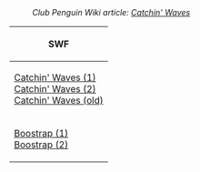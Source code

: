 :''Club Penguin Wiki article: [[clubpenguinwiki:Catchin' Waves|Catchin' Waves]]''

<center>
{|class="wikitable" border="1"
!SWF
|-
|[[Media:Waves.swf|Catchin' Waves (1)]]<br>[[Media:GamesWavesCatchinWaves.swf|Catchin' Waves (2)]]<br>[[Media:CatchinWavesGame.swf|Catchin' Waves (old)]]
|-
|[[Media:Waves Bootstrap.swf|Boostrap (1)]]<br>[[Media:GamesWavesBoostrap.swf|Boostrap (2)]]
|}
</center>